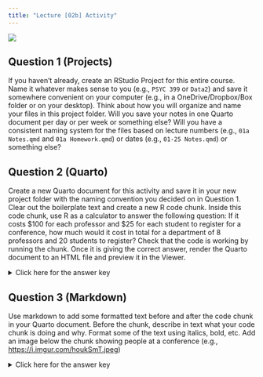 ```yaml
---
title: "Lecture [02b] Activity"
---
```


![](../../img/programmer_2780E3.svg){.hero}

## Question 1 (Projects)

If you haven't already, create an RStudio Project for this entire course. Name it whatever makes sense to you (e.g., `PSYC 399` or `Data2`) and save it somewhere convenient on your computer (e.g., in a OneDrive/Dropbox/Box folder or on your desktop). Think about how you will organize and name your files in this project folder. Will you save your notes in one Quarto document per day or per week or something else? Will you have a consistent naming system for the files based on lecture numbers (e.g., `01a Notes.qmd` and `01a Homework.qmd`) or dates (e.g., `01-25 Notes.qmd`) or something else?


## Question 2 (Quarto)

Create a new Quarto document for this activity and save it in your new project folder with the naming convention you decided on in Question 1. Clear out the boilerplate text and create a new R code chunk. Inside this code chunk, use R as a calculator to answer the following question: If it costs \$100 for each professor and \$25 for each student to register for a conference, how much would it cost in total for a department of 8 professors and 20 students to register? Check that the code is working by running the chunk. Once it is giving the correct answer, render the Quarto document to an HTML file and preview it in the Viewer.

<p><details>
<summary>Click here for the answer key</summary>
<blockquote>

Your .qmd file should look something like this (the header is optional):

```` markdown
---
title: "Conference Costs"
format: html
---

```{{r}}
100 * 8 + 25 * 20
```

````
Your R output should tell you that the total cost would be $1300.
</blockquote></details></p>

## Question 3 (Markdown)

Use markdown to add some formatted text before and after the code chunk in your Quarto document. Before the chunk, describe in text what your code chunk is doing and why. Format some of the text using italics, bold, etc. Add an image below the chunk showing people at a conference (e.g., <https://i.imgur.com/houkSmT.jpeg>)

<p><details>
<summary>Click here for the answer key</summary>
<blockquote>

Your .qmd file should look something like this (the header is optional):

```` markdown
---
title: "Conference Costs"
format: html
---

**How much will it cost** to register our *whole department* to attend the conference? With 8 professors and 20 students, at a price of \$100 per professor and \$25 per student, the total cost will be:

```{{r}}
100 * 8 + 25 * 20
```

![](https://i.imgur.com/houkSmT.jpeg)

````

</blockquote></details></p>
